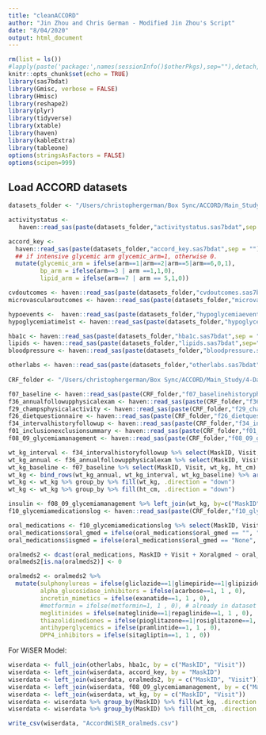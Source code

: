 ```yaml
---
title: "cleanACCORD"
author: "Jin Zhou and Chris German - Modified Jin Zhou's Script"
date: "8/04/2020"
output: html_document
---
```


```r
rm(list = ls())
#lapply(paste('package:',names(sessionInfo()$otherPkgs),sep=""),detach,character.only=TRUE,unload=TRUE)
knitr::opts_chunk$set(echo = TRUE)
library(sas7bdat)
library(Gmisc, verbose = FALSE)
library(Hmisc)
library(reshape2) 
library(plyr)
library(tidyverse)
library(xtable)
library(haven)
library(kableExtra)
library(tableone)
options(stringsAsFactors = FALSE)
options(scipen=999)
```

## Load ACCORD datasets
```r
datasets_folder <- "/Users/christophergerman/Box Sync/ACCORD/Main_Study/3-Data_Sets-Analysis/3a-Analysis_Data_Sets/"

activitystatus <- 
   haven::read_sas(paste(datasets_folder,"activitystatus.sas7bdat",sep = ""))

accord_key <- 
  haven::read_sas(paste(datasets_folder,"accord_key.sas7bdat",sep = "")) %>% 
  ## if intensive glycemic arm glycemic_arm=1, otherwise 0.
  mutate(glycemic_arm = ifelse(arm==1|arm==2|arm==5|arm==6,0,1),
         bp_arm = ifelse(arm==3 | arm ==1,1,0),
         lipid_arm = ifelse(arm==7 | arm == 5,1,0))

cvdoutcomes <- haven::read_sas(paste(datasets_folder,"cvdoutcomes.sas7bdat",sep = "")) 
microvascularoutcomes <- haven::read_sas(paste(datasets_folder,"microvascularoutcomes.sas7bdat",sep=""))

hypoevents <-  haven::read_sas(paste(datasets_folder,"hypoglycemiaevents.sas7bdat",sep = "")) 
hypoglycemiatime1st <- haven::read_sas(paste(datasets_folder,"hypoglycemiatime1st.sas7bdat",sep = "")) 

hba1c <- haven::read_sas(paste(datasets_folder,"hba1c.sas7bdat",sep = "")) 
lipids <- haven::read_sas(paste(datasets_folder,"lipids.sas7bdat",sep=""))
bloodpressure <- haven::read_sas(paste(datasets_folder,"bloodpressure.sas7bdat",sep=""))

otherlabs <- haven::read_sas(paste(datasets_folder,"otherlabs.sas7bdat",sep=""))   
                                         
CRF_folder <- "/Users/christophergerman/Box Sync/ACCORD/Main_Study/4-Data_Sets-CRFs/4a-CRF_Data_Sets/"

f07_baseline <- haven::read_sas(paste(CRF_folder,"f07_baselinehistoryphysicalexam.sas7bdat",sep = "")) 
f36_annualfollowupphysicalexam <- haven::read_sas(paste(CRF_folder,"f36_annualfollowupphysicalexam.sas7bdat",sep = "")) 
f29_champsphysicalactivity <- haven::read_sas(paste(CRF_folder,"f29_champsphysicalactivity.sas7bdat",sep = "")) 
f26_dietquestionnaire <- haven::read_sas(paste(CRF_folder,"f26_dietquestionnaire.sas7bdat",sep = "")) 
f34_intervalhistoryfollowup <- haven::read_sas(paste(CRF_folder,"f34_intervalhistoryfollowup.sas7bdat",sep = "")) 
f01_inclusionexclusionsummary <- haven::read_sas(paste(CRF_folder,"f01_inclusionexclusionsummary.sas7bdat",sep = "")) %>% select(MaskID, x4smoke)
f08_09_glycemiamanagement <- haven::read_sas(paste(CRF_folder,"f08_09_glycemiamanagement.sas7bdat",sep = ""))

wt_kg_interval <- f34_intervalhistoryfollowup %>% select(MaskID, Visit, wt_kg)
wt_kg_annual <- f36_annualfollowupphysicalexam %>% select(MaskID, Visit, wt_kg, ht_cm)
wt_kg_baseline <- f07_baseline %>% select(MaskID, Visit, wt_kg, ht_cm)
wt_kg <- bind_rows(wt_kg_annual, wt_kg_interval, wt_kg_baseline) %>% arrange(MaskID, Visit)
wt_kg <- wt_kg %>% group_by %>% fill(wt_kg, .direction = "down")
wt_kg <- wt_kg %>% group_by %>% fill(ht_cm, .direction = "down")

insulin <- f08_09_glycemiamanagement %>% left_join(wt_kg, by=c("MaskID", "Visit"))
f10_glycemiamedicationslog <- haven::read_sas(paste(CRF_folder,"f10_glycemiamedicationslog.sas7bdat",sep = ""))

oral_medications <- f10_glycemiamedicationslog %>% select(MaskID, Visit, Xoralgmed, oral_gmed)
oral_medications$oral_gmed = ifelse(oral_medications$oral_gmed == "", "None", oral_medications$oral_gmed)
oral_medications$isgmed = ifelse(oral_medications$oral_gmed == "None", 0, 1)

oralmeds2 <- dcast(oral_medications, MaskID + Visit + Xoralgmed ~ oral_gmed, value.var = "isgmed")
oralmeds2[is.na(oralmeds2)] <- 0

oralmeds2 <- oralmeds2 %>%
  mutate(sulphonylureas = ifelse(gliclazide==1|glimepiride==1|glipizide==1|glyburide==1|sulfonylurea==1, 1 , 0),
         alpha_glucosidase_inhibitors = ifelse(acarbose==1, 1 , 0),
         incretin_mimetics = ifelse(exanatide==1, 1 , 0),
         #metformin = ifelse(metformin=1, 1 , 0), # already in dataset
         meglitinides = ifelse(nateglinide==1|repaglinide==1, 1 , 0),
         thiazolidinediones = ifelse(pioglitazone==1|rosiglitazone==1, 1 , 0),
         antihyperglycemics = ifelse(pramlintide==1, 1 , 0),
         DPP4_inhibitors = ifelse(sitagliptin==1, 1 , 0))

```


For WiSER Model:
```r
wiserdata <- full_join(otherlabs, hba1c, by = c("MaskID", "Visit"))
wiserdata <- left_join(wiserdata, accord_key, by = "MaskID")
wiserdata <- left_join(wiserdata, oralmeds2, by = c("MaskID", "Visit"))
wiserdata <- left_join(wiserdata, f08_09_glycemiamanagement, by = c("MaskID", "Visit"))
wiserdata <- left_join(wiserdata, wt_kg, by = c("MaskID", "Visit"))
wiserdata <- wiserdata %>% group_by(MaskID) %>% fill(wt_kg, .direction = "down")
wiserdata <- wiserdata %>% group_by(MaskID) %>% fill(ht_cm, .direction = "down")

write_csv(wiserdata, "AccordWiSER_oralmeds.csv")

```
